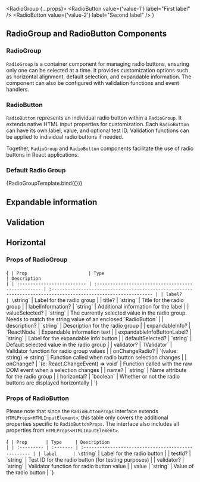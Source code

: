 

  <RadioGroup {...props}>
    <RadioButton value={'value-1'} label="First label" />
    <RadioButton value={'value-2'} label="Second label" />
  </RadioGroup>
)

<Meta title="Components/Form/RadioGroup" component={RadioGroup} />

## RadioGroup and RadioButton Components

### RadioGroup

`RadioGroup` is a container component for managing radio buttons, ensuring only one can be selected at a time. It provides customization options such as horizontal alignment, default selection, and expandable information. The component can also be configured with validation functions and event handlers.

### RadioButton

`RadioButton` represents an individual radio button within a `RadioGroup`. It extends native HTML input properties for customization. Each `RadioButton` can have its own label, value, and optional test ID. Validation functions can be applied to individual radio buttons if needed.

Together, `RadioGroup` and `RadioButton` components facilitate the use of radio buttons in React applications.

### Default Radio Group

<Canvas>
  <Story
    name="Default"
    parameters={{
      componentIds: ['component-radiogroup'],
    }}
    args={{
      label: 'Radio group',
      labelInformation: 'This is longer information describing the input',
    }}
  >
    {RadioGroupTemplate.bind({})}
  </Story>
</Canvas>

## Expandable information

<Canvas>
  <Story name="Expandable information">
    <RadioGroup
      label="Radio Group"
      labelInformation="Radio Group Description"
      expandableInfo="This is a long expandable information that can be sent to the radio group component"
      expandableInfoButtonLabel="Toggle additional information"
    >
      <RadioButton label="Radio Button 1" name="name" value="button1" />
      <RadioButton label="Radio Button 2" name="name" value="button2" />
    </RadioGroup>
  </Story>
</Canvas>

## Validation

<Canvas>
  <Story name="Validation">
    <RadioGroup
      label="Radio Group"
      labelInformation="Radio Group Description"
      validator={{
        message:
          'This form item is invalid! And what happens if its really long?',
        indicator: 'error',
      }}
    >
      <RadioButton label="Radio Button 1" name="name" value="button1" />
      <RadioButton label="Radio Button 2" name="name" value="button2" />
    </RadioGroup>
  </Story>
</Canvas>

## Horizontal

<Canvas>
  <Story name="Horizontal">
    <RadioGroup
      label="Radio Group"
      labelInformation="Radio Group Description"
      validator={{
        message:
          'This form item is invalid! And what happens if its really long?',
        indicator: 'error',
      }}
      horizontal
    >
      <RadioButton label="Radio Button 1" name="name" value="button1" />
      <RadioButton label="Radio Button 2" name="name" value="button2" />
    </RadioGroup>
  </Story>
</Canvas>

### Props of RadioGroup

<Markdown>{`
| Prop                       | Type                                               | Description                                                                                                   |
| :------------------------- | :------------------------------------------------- | :------------------------------------------------------------------------------------------------------------ |
| label?                     | \`string\`                                           | Label for the radio group                                                                                     |
| title?                     | \`string\`                                           | Title for the radio group                                                                                     |
| labelInformation?          | \`string\`                                           | Additional information for the label                                                                          |
| valueSelected?             | \`string\`                                           | The currently selected value in the radio group. Needs to match the string value of an enclosed \`RadioButton\` |
| description?               | \`string\`                                           | Description for the radio group                                                                               |
| expandableInfo?            | \`ReactNode\`                                        | Expandable information text                                                                                   |
| expandableInfoButtonLabel? | \`string\`                                           | Label for the expandable info button                                                                          |
| defaultSelected?           | \`string\`                                           | Default selected value in the radio group                                                                     |
| validator?                 | \`IValidator\`                                       | Validator function for radio group values                                                                     |
| onChangeRadio?             | \`(value: string) => string\`                        | Function called when radio button selection changes                                                           |
| onChange?                  | \`(e: React.ChangeEvent<HTMLInputElement>) => void\` | Function called with the raw DOM event when a selection changes                                               |
| name?                      | \`string\`                                           | Name attribute for the radio group                                                                            |
| horizontal?                | \`boolean\`                                          | Whether or not the radio buttons are displayed horizontally                                                   |
`}</Markdown>

### Props of RadioButton

Please note that since the `RadioButtonProps` interface extends `HTMLProps<HTMLInputElement>`, this table only covers the additional properties specific to `RadioButtonProps`. The interface also includes all properties from `HTMLProps<HTMLInputElement>`.

<Markdown>{`
| Prop       | Type     | Description                                         |
| :--------- | :------- | :-------------------------------------------------- |
| label      | \`string\` | Label for the radio button                          |
| testId?    | \`string\` | Test ID for the radio button (for testing purposes) |
| validator? | \`string\` | Validator function for radio button value           |
| value      | \`string\` | Value of the radio button                           |
`}</Markdown>
